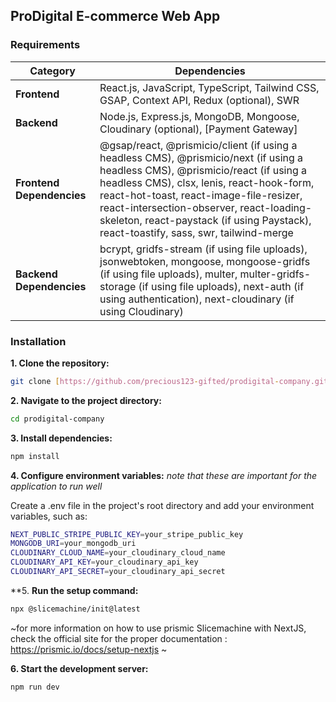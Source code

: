 ## ProDigital E-commerce Web App

### Requirements

| Category | Dependencies |
|---|---|
| **Frontend** | React.js, JavaScript, TypeScript, Tailwind CSS, GSAP, Context API, Redux (optional), SWR |
| **Backend** | Node.js, Express.js, MongoDB, Mongoose, Cloudinary (optional), [Payment Gateway] |
| **Frontend Dependencies** | @gsap/react, @prismicio/client (if using a headless CMS), @prismicio/next (if using a headless CMS), @prismicio/react (if using a headless CMS), clsx, lenis, react-hook-form, react-hot-toast, react-image-file-resizer, react-intersection-observer, react-loading-skeleton, react-paystack (if using Paystack), react-toastify, sass, swr, tailwind-merge |
| **Backend Dependencies** | bcrypt, gridfs-stream (if using file uploads), jsonwebtoken, mongoose, mongoose-gridfs (if using file uploads), multer, multer-gridfs-storage (if using file uploads), next-auth (if using authentication), next-cloudinary (if using Cloudinary) |

### Installation

**1. Clone the repository:**

```bash
git clone [https://github.com/precious123-gifted/prodigital-company.git](https://github.com/precious123-gifted/prodigital-company.git)

```
**2. Navigate to the project directory:**

```bash
cd prodigital-company
```

**3. Install dependencies:**

```bash
npm install
```


**4. Configure environment variables:**
*note that these are important for the application to run well*<br/>

Create a .env file in the project's root directory and add your environment variables, such as:

```bash
NEXT_PUBLIC_STRIPE_PUBLIC_KEY=your_stripe_public_key
MONGODB_URI=your_mongodb_uri
CLOUDINARY_CLOUD_NAME=your_cloudinary_cloud_name
CLOUDINARY_API_KEY=your_cloudinary_api_key
CLOUDINARY_API_SECRET=your_cloudinary_api_secret   
```



**5.  **Run the setup command:**
 ```bash
npx @slicemachine/init@latest
 ```
 ~for more information on how to use prismic Slicemachine with NextJS, check the official site for the proper documentation : https://prismic.io/docs/setup-nextjs ~

**6. Start the development server:**  

```bash
npm run dev
```